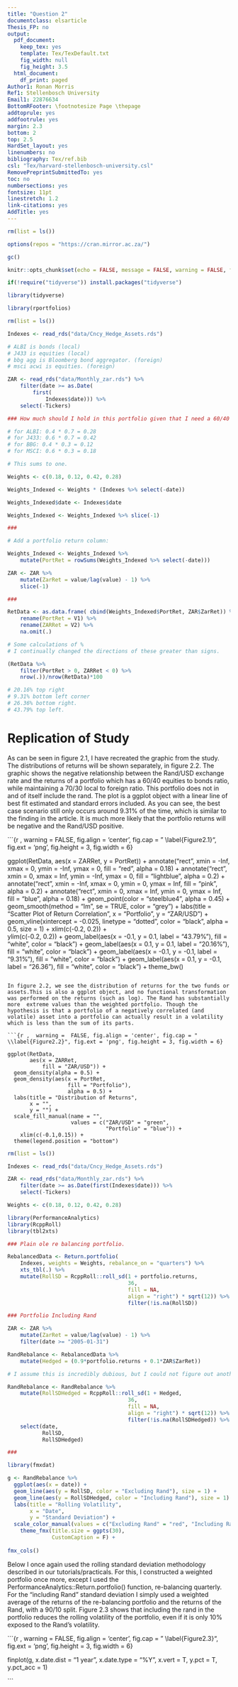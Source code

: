 ```yaml
---
title: "Question 2"
documentclass: elsarticle
Thesis_FP: no
output:
  pdf_document:
    keep_tex: yes
    template: Tex/TexDefault.txt
    fig_width: null
    fig_height: 3.5
  html_document:
    df_print: paged
Author1: Ronan Morris
Ref1: Stellenbosch University
Email1: 22876634
BottomRFooter: \footnotesize Page \thepage
addtoprule: yes
addfootrule: yes
margin: 2.3
bottom: 2
top: 2.5
HardSet_layout: yes
linenumbers: no
bibliography: Tex/ref.bib
csl: "Tex/harvard-stellenbosch-university.csl"
RemovePreprintSubmittedTo: yes
toc: no
numbersections: yes
fontsize: 11pt
linestretch: 1.2
link-citations: yes
AddTitle: yes
---
```

```r

rm(list = ls())

options(repos = "https://cran.mirror.ac.za/")

gc() 

knitr::opts_chunk$set(echo = FALSE, message = FALSE, warning = FALSE, fig.width = 6, fig.height = 5, fig.pos="H", fig.pos = 'H')

if(!require("tidyverse")) install.packages("tidyverse")

library(tidyverse)

library(rportfolios)

```

```r

rm(list = ls())

Indexes <- read_rds("data/Cncy_Hedge_Assets.rds")

# ALBI is bonds (local)
# J433 is equities (local)
# bbg agg is Bloomberg bond aggregator. (foreign)
# msci acwi is equities. (foreign)

ZAR <- read_rds("data/Monthly_zar.rds") %>% 
    filter(date >= as.Date(
        first(
            Indexes$date))) %>%
    select(-Tickers)

### How much should I hold in this portfolio given that I need a 60/40 split between equity/bonds and a 70/30 split between local/global split?

# for ALBI: 0.4 * 0.7 = 0.28
# for J433: 0.6 * 0.7 = 0.42
# for BBG: 0.4 * 0.3 = 0.12
# for MSCI: 0.6 * 0.3 = 0.18

# This sums to one. 

Weights <- c(0.18, 0.12, 0.42, 0.28)

Weights_Indexed <- Weights * (Indexes %>% select(-date))

Weights_Indexed$date <- Indexes$date

Weights_Indexed <- Weights_Indexed %>% slice(-1)

###

# Add a portfolio return column:

Weights_Indexed <- Weights_Indexed %>% 
    mutate(PortRet = rowSums(Weights_Indexed %>% select(-date)))

ZAR <- ZAR %>% 
    mutate(ZarRet = value/lag(value) - 1) %>% 
    slice(-1)

###

RetData <- as.data.frame( cbind(Weights_Indexed$PortRet, ZAR$ZarRet)) %>% 
    rename(PortRet = V1) %>% 
    rename(ZARRet = V2) %>% 
    na.omit(.)

```

```r

# Some calculations of %
# I continually changed the directions of these greater than signs. 

(RetData %>% 
    filter(PortRet > 0, ZARRet < 0) %>% 
    nrow(.))/nrow(RetData)*100

# 20.16% top right 
# 9.31% bottom left corner 
# 26.36% bottom right.
# 43.79% top left. 

```

# Replication of Study

As can be seen in figure 2.1, I have recreated the graphic from the study. The distributions of returns will be shown separately, in figure 2.2. The graphic shows the negative relationship between the Rand/USD exchange rate and the returns of a portfolio which has a 60/40 equities to bonds ratio, while maintaining a 70/30 local to foreign ratio. This portfolio does not in and of itself include the rand. The plot is a ggplot object with a linear line of best fit estimated and standard errors included. As you can see, the best case scenario still only occurs around 9.31% of the time, which is similar to the finding in the article. It is much more likely that the portfolio returns will be negative and the Rand/USD positive. 

```{r ,  warning =  FALSE, fig.align = 'center', fig.cap = " \\label{Figure2.1}", fig.ext = 'png', fig.height = 3, fig.width = 6}

ggplot(RetData, 
       aes(x = ZARRet, y = PortRet)) +
    annotate("rect", 
             xmin = -Inf, 
             xmax = 0, 
             ymin = -Inf, 
             ymax = 0, 
             fill = "red", 
             alpha = 0.18) +
    annotate("rect", 
             xmin = 0, 
             xmax = Inf, 
             ymin = -Inf, 
             ymax = 0, 
             fill = "lightblue", 
             alpha = 0.2) +
    annotate("rect", 
             xmin = -Inf,
             xmax = 0, 
             ymin = 0, 
             ymax = Inf,
             fill = "pink", 
             alpha = 0.2) +
    annotate("rect", 
             xmin = 0,
             xmax = Inf, 
             ymin = 0, 
             ymax = Inf, 
             fill = "blue", 
             alpha = 0.18) +
    geom_point(color = "steelblue4", 
               alpha = 0.45) +
    geom_smooth(method = "lm", 
                se = TRUE, 
                color = "grey") + 
  labs(title = "Scatter Plot of Return Correlation",
       x = "Portfolio",
       y = "ZAR/USD") +
    geom_vline(xintercept = -0.025, 
               linetype = "dotted", 
               color = "black", 
               alpha = 0.5, 
               size = 1) +
    xlim(c(-0.2, 0.2)) +  
    ylim(c(-0.2, 0.2)) +
    geom_label(aes(x = -0.1, 
                   y = 0.1, 
                   label = "43.79%"), 
               fill = "white", 
               color = "black") +
    geom_label(aes(x = 0.1, 
                   y = 0.1, 
                   label = "20.16%"), 
               fill = "white", 
               color = "black") +
    geom_label(aes(x = -0.1,
                   y = -0.1, 
                   label = "9.31%"), 
               fill = "white", 
               color = "black") +
  geom_label(aes(x = 0.1, 
                 y = -0.1, 
                 label = "26.36"), 
             fill = "white", 
             color = "black") +
  theme_bw()

```

In figure 2.2, we see the distribution of returns for the two funds or assets.This is also a ggplot object, and no functional transformation was performed on the returns (such as log). The Rand has substantially more  extreme values than the weighted portfolio. Though the hypothesis is that a portfolio of a negatively correlated (and volatile) asset into a portfolio can actually result in a volatility which is less than the sum of its parts. 

```{r ,  warning =  FALSE, fig.align = 'center', fig.cap = " \\label{Figure2.2}", fig.ext = 'png', fig.height = 3, fig.width = 6}

ggplot(RetData, 
       aes(x = ZARRet, 
           fill = "ZAR/USD")) +
  geom_density(alpha = 0.5) +
  geom_density(aes(x = PortRet, 
                   fill = "Portfolio"), 
                   alpha = 0.5) +
  labs(title = "Distribution of Returns",
       x = "",
       y = "") +
  scale_fill_manual(name = "",
                    values = c("ZAR/USD" = "green",
                               "Portfolio" = "blue")) +
    xlim(c(-0.1,0.15)) +
  theme(legend.position = "bottom")

```

```r

rm(list = ls())

Indexes <- read_rds("data/Cncy_Hedge_Assets.rds") 

ZAR <- read_rds("data/Monthly_zar.rds") %>% 
    filter(date >= as.Date(first(Indexes$date))) %>%
    select(-Tickers)

Weights <- c(0.18, 0.12, 0.42, 0.28)

library(PerformanceAnalytics)
library(RcppRoll)
library(tbl2xts)

### Plain ole re balancing portfolio.

RebalancedData <- Return.portfolio(
    Indexes, weights = Weights, rebalance_on = "quarters") %>% 
    xts_tbl(.) %>% 
    mutate(RollSD = RcppRoll::roll_sd(1 + portfolio.returns, 
                                      36, 
                                      fill = NA, 
                                      align = "right") * sqrt(12)) %>%  
                                      filter(!is.na(RollSD))

### Portfolio Including Rand

ZAR <- ZAR %>% 
    mutate(ZarRet = value/lag(value) - 1) %>% 
    filter(date >= "2005-01-31") 

RandRebalance <- RebalancedData %>% 
    mutate(Hedged = (0.9*portfolio.returns + 0.1*ZAR$ZarRet))

# I assume this is incredibly dubious, but I could not figure out another way to argue that I am holding a portfolio that re balances every quarter, and holds 10% of the rand, so I did this weighted average. 

RandRebalance <- RandRebalance %>% 
    mutate(RollSDHedged = RcppRoll::roll_sd(1 + Hedged, 
                                      36, 
                                      fill = NA, 
                                      align = "right") * sqrt(12)) %>%  
                                      filter(!is.na(RollSDHedged)) %>% 
    select(date, 
           RollSD,
           RollSDHedged) 

###

library(fmxdat)

g <- RandRebalance %>%
  ggplot(aes(x = date)) +
  geom_line(aes(y = RollSD, color = "Excluding Rand"), size = 1) +
  geom_line(aes(y = RollSDHedged, color = "Including Rand"), size = 1) +
  labs(title = "Rolling Volatility",
       x = "Date",
       y = "Standard Deviation") +
  scale_color_manual(values = c("Excluding Rand" = "red", "Including Rand" = "red4")) +
    theme_fmx(title.size = ggpts(30),
              CustomCaption = F) + 
    
fmx_cols()

```

Below I once again used the rolling standard deviation methodology described in our tutorials/practicals. For this, I constructed a weighted portfolio once more, except I used the PerformanceAnalytics::Return.portfolio() function, re-balancing quarterly. For the "including Rand" standard deviation I simply used a weighted average of the returns of the re-balancing portfolio and the returns of the Rand, with a 90/10 split. Figure 2.3 shows that including the rand in the portfolio reduces the rolling volatility of the portfolio, even if it is only 10% exposed to the Rand's volatility.  

```{r ,  warning =  FALSE, fig.align = 'center', fig.cap = " \\label{Figure2.3}", fig.ext = 'png', fig.height = 3, fig.width = 6}

finplot(g, x.date.dist = "1 year", x.date.type = "%Y", x.vert = T, 
    y.pct = T, y.pct_acc = 1)

```


